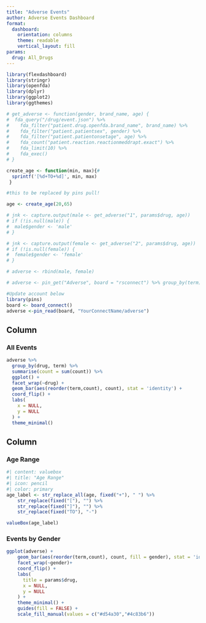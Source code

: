 ```yaml
---
title: "Adverse Events"
author: Adverse Events Dashboard
format: 
  dashboard:
    orientation: columns
    theme: readable
    vertical_layout: fill
params:
  drug: All_Drugs
---
```



```r
library(flexdashboard)
library(stringr)
library(openfda)
library(dplyr)
library(ggplot2)
library(ggthemes)
```

```r

# get_adverse <- function(gender, brand_name, age) {
#  fda_query("/drug/event.json") %>%
#    fda_filter("patient.drug.openfda.brand_name", brand_name) %>% 
#    fda_filter("patient.patientsex", gender) %>% 
#    fda_filter("patient.patientonsetage", age) %>% 
#    fda_count("patient.reaction.reactionmeddrapt.exact") %>% 
#    fda_limit(10) %>% 
#    fda_exec()
# }

create_age <- function(min, max){#
  sprintf('[%d+TO+%d]', min, max)
 }
```

```r
#this to be replaced by pins pull!

age <- create_age(20,65)

# jnk <- capture.output(male <- get_adverse("1", params$drug, age))
# if (!is.null(male)) {
#  male$gender <- 'male'
# }

# jnk <- capture.output(female <- get_adverse("2", params$drug, age))
# if (!is.null(female)) {
#  female$gender <- 'female'
# }

# adverse <- rbind(male, female)

# adverse <- pin_get("Adverse", board = "rsconnect") %>% group_by(term) %>% summarise(count = sum(count))

#Update account below
library(pins)
board <- board_connect()
adverse <-pin_read(board, "YourConnectName/adverse")

```

## Column

### All Events

```r
adverse %>%
  group_by(drug, term) %>% 
  summarise(count = sum(count)) %>% 
  ggplot() +
  facet_wrap(~drug) +
  geom_bar(aes(reorder(term,count), count), stat = 'identity') +
  coord_flip() +
  labs(
    x = NULL,
    y = NULL
  ) +
  theme_minimal()
```



## Column

### Age Range

```r
#| content: valuebox
#| title: "Age Range"
#| icon: pencil
#| color: primary
age_label <- str_replace_all(age, fixed("+"), " ") %>% 
    str_replace(fixed("["), "") %>% 
    str_replace(fixed("]"), "") %>% 
    str_replace(fixed("TO"), "-")     

valueBox(age_label)
```

### Events by Gender

```r
ggplot(adverse) +
    geom_bar(aes(reorder(term,count), count, fill = gender), stat = 'identity') +
    facet_wrap(~gender)+
    coord_flip() +
    labs(
      title = params$drug,
      x = NULL,
      y = NULL
    ) +
    theme_minimal() + 
    guides(fill = FALSE) + 
    scale_fill_manual(values = c("#d54a30","#4c83b6"))
```
